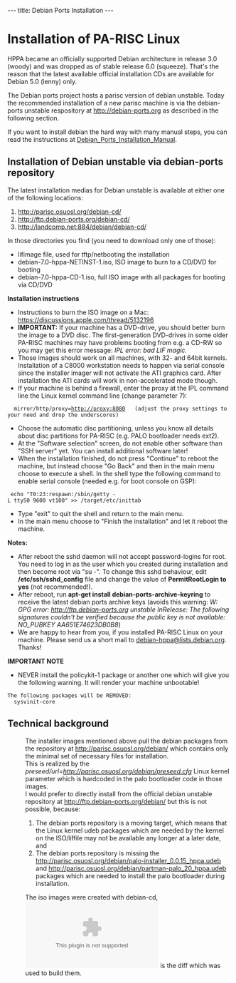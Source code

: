 ---
title: Debian Ports Installation
---

= Installation of PA-RISC Linux  =

HPPA became an officially supported Debian architecture in release 3.0 (woody) and was dropped as of stable release 6.0 (squeeze).
That's the reason that the latest available official installation CDs are available for Debian 5.0 (lenny) only.

The Debian ports project hosts a parisc version of debian unstable.
Today the recommended installation of a new parisc machine is via the debian-ports unstable respository at http://debian-ports.org as described in the following section.

If you want to install debian the hard way with many manual steps, you can read the instructions at [[Debian_Ports_Installation_Manual]].

== Installation of Debian unstable via debian-ports repository ==

The latest installation medias for Debian unstable is available at either one of the following locations:
# http://parisc.osuosl.org/debian-cd/
# http://ftp.debian-ports.org/debian-cd/
# http://landcomp.net:884/debian/debian-cd/

In those directories you find (you need to download only one of those):
* lifimage file, used for tftp/netbooting the installation
* debian-7.0-hppa-NETINST-1.iso, ISO image to burn to a CD/DVD for booting
* debian-7.0-hppa-CD-1.iso, full ISO image with all packages for booting via CD/DVD

'''Installation instructions'''
* Instructions to burn the ISO image on a Mac: https://discussions.apple.com/thread/5132196
* '''IMPORTANT: ''' If your machine has a DVD-drive, you should better burn the image to a DVD disc. The first-generation DVD-drives in some older PA-RISC machines may have problems booting from e.g. a CD-RW so you may get this error message: ''IPL error: bad LIF magic.''
* Those images should work on all machines, with 32- and 64bit kernels. Installation of a C8000 workstation needs to happen via serial console since the installer imager will not activate the ATI graphics card. After installation the ATI cards will work in non-accelerated mode though.  
* If your machine is behind a firewall, enter the proxy at the IPL command line the Linux kernel command line (change parameter 7):
   mirror/http/proxy=http://proxy:8080   (adjust the proxy settings to your need and drop the underscores)
* Choose the automatic disc partitioning, unless you know all details about disc partitions for PA-RISC (e.g. PALO bootloader needs ext2).
* At the "Software selection" screen, do not enable other software than "SSH server" yet. You can install additional software later!
* When the installation finished, do not press "Continue" to reboot the machine, but instead choose "Go Back" and then in the main menu choose to execute a shell. In the shell type the following command to enable serial console (needed e.g. for boot console on GSP):
  echo "T0:23:respawn:/sbin/getty -L ttyS0 9600 vt100" >> /target/etc/inittab
* Type "exit" to quit the shell and return to the main menu.
* In the main menu choose to "Finish the installation" and let it reboot the machine.

'''Notes:'''
* After reboot the sshd daemon will not accept password-logins for root. You need to log in as the user which you created during installation and then become root via "su -". To change this sshd behaviour, edit '''/etc/ssh/sshd_config''' file and change the value of '''PermitRootLogin to yes''' (not recommended!).
* After reboot, run '''apt-get install debian-ports-archive-keyring''' to receive the latest debian ports archive keys (avoids this warning: ''W: GPG error: http://ftp.debian-ports.org unstable InRelease: The following signatures couldn't be verified because the public key is not available: NO_PUBKEY AA651E74623DB0B8'')
* We are happy to hear from you, if you installed PA-RISC Linux on your machine. Please send us a short mail to [mailto:debian-hppa@lists.debian.org debian-hppa@lists.debian.org]. Thanks!

'''IMPORTANT NOTE'''
* NEVER install the policykit-1 package or another one which will give you the following warning. It will render your machine unbootable!
 The following packages will be REMOVED:
   sysvinit-core

== Technical background ==

: The installer images mentioned above pull the debian packages from the repository at http://parisc.osuosl.org/debian/ which contains only the minimal set of necessary files for installation.
: This is realized by the ''preseed/url=http://parisc.osuosl.org/debian/preseed.cfg'' Linux kernel parameter which is hardcoded in the palo bootloader code in those images.
: I would prefer to directly install from the official debian unstable repository at http://ftp.debian-ports.org/debian/ but this is not possible, because:
:# The debian ports repository is a moving target, which means that the Linux kernel udeb packages which are needed by the kernel on the ISO/liffile may not be available any longer at a later date, and
:# The debian ports repository is missing the http://parisc.osuosl.org/debian/palo-installer_0.0.15_hppa.udeb and http://parisc.osuosl.org/debian/partman-palo_20_hppa.udeb packages which are needed to install the palo bootloader during installation.
: The iso images were created with debian-cd, [[File:Debian-cd.diff.gz]] is the diff which was used to build them.